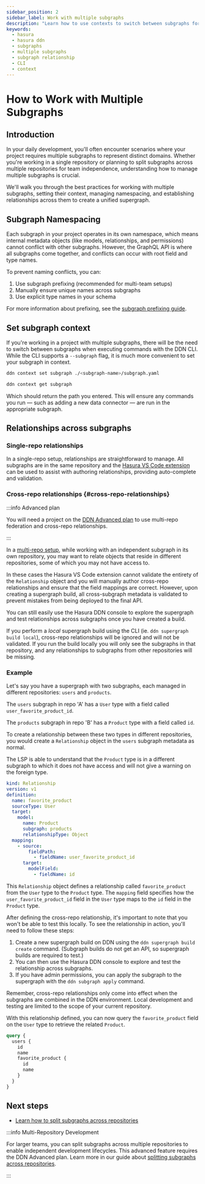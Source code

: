 ```yaml
---
sidebar_position: 2
sidebar_label: Work with multiple subgraphs
description: "Learn how to use contexts to switch between subgraphs for easy CLI management."
keywords:
  - hasura
  - hasura ddn
  - subgraphs
  - multiple subgraphs
  - subgraph relationship
  - CLI
  - context
---
```


# How to Work with Multiple Subgraphs

## Introduction

In your daily development, you'll often encounter scenarios where your project requires multiple subgraphs to represent
distinct domains. Whether you're working in a single repository or planning to split subgraphs across multiple
repositories for team independence, understanding how to manage multiple subgraphs is crucial.

We'll walk you through the best practices for working with multiple subgraphs, setting their context, managing
namespacing, and establishing relationships across them to create a unified supergraph.

## Subgraph Namespacing

Each subgraph in your project operates in its own namespace, which means internal metadata objects (like models,
relationships, and permissions) cannot conflict with other subgraphs. However, the GraphQL API is where all subgraphs
come together, and conflicts can occur with root field and type names.

To prevent naming conflicts, you can:

1. Use subgraph prefixing (recommended for multi-team setups)
2. Manually ensure unique names across subgraphs
3. Use explicit type names in your schema

For more information about prefixing, see the
[subgraph prefixing guide](/project-configuration/subgraphs/subgraph-prefixing.mdx).

## Set subgraph context

If you're working in a project with multiple subgraphs, there will be the need to switch between subgraphs when
executing commands with the DDN CLI. While the CLI supports a `--subgraph` flag, it is much more convenient to set your
subgraph in context.

```sh title="Switch between context using the path to the subgraph's configuration file:"
ddn context set subgraph ./<subgraph-name>/subgraph.yaml
```

```sh title="You can verify this by checking the current context:"
ddn context get subgraph
```

Which should return the path you entered. This will ensure any commands you run — such as adding a new data connector —
are run in the appropriate subgraph.

## Relationships across subgraphs

### Single-repo relationships

In a single-repo setup, relationships are straightforward to manage. All subgraphs are in the same repository and the
[Hasura VS Code extension](https://marketplace.visualstudio.com/items?itemName=HasuraHQ.hasura) can be used to assist
with authoring relationships, providing auto-complete and validation.

### Cross-repo relationships {#cross-repo-relationships}

:::info Advanced plan

You will need a project on the [DDN Advanced plan](https://hasura.io/pricing) to use multi-repo federation and
cross-repo relationships.

:::

In a [multi-repo setup](/project-configuration/subgraphs/working-with-multiple-repositories.mdx), while working with an
independent subgraph in its own repository, you may want to relate objects that reside in different repositories, some
of which you may not have access to.

In these cases the Hasura VS Code extension cannot validate the entirety of the `Relationship` object and you will
manually author cross-repo relationships and ensure that the field mappings are correct. However, upon creating a
supergraph build, all cross-subgraph metadata is validated to prevent mistakes from being deployed to the final API.

You can still easily use the Hasura DDN console to explore the supergraph and test relationships across subgraphs once
you have created a build.

If you perform a _local_ supergraph build using the CLI (ie. `ddn supergraph build local`), cross-repo relationships
will be ignored and will not be validated. If you run the build locally you will only see the subgraphs in that
repository, and any relationships to subgraphs from other repositories will be missing.

### Example

Let's say you have a supergraph with two subgraphs, each managed in different repositories: `users` and `products`.

The `users` subgraph in repo 'A' has a `User` type with a field called `user_favorite_product_id`.

The `products` subgraph in repo 'B' has a `Product` type with a field called `id`.

To create a relationship between these two types in different repositories, you would create a `Relationship` object in
the `users` subgraph metadata as normal.

The LSP is able to understand that the `Product` type is in a different subgraph to which it does not have access and
will not give a warning on the foreign type.

```yaml
kind: Relationship
version: v1
definition:
  name: favorite_product
  sourceType: User
  target:
    model:
      name: Product
      subgraph: products
      relationshipType: Object
  mapping:
    - source:
        fieldPath:
          - fieldName: user_favorite_product_id
      target:
        modelField:
          - fieldName: id
```

This `Relationship` object defines a relationship called `favorite_product` from the `User` type to the `Product` type.
The `mapping` field specifies how the `user_favorite_product_id` field in the `User` type maps to the `id` field in the
`Product` type.

After defining the cross-repo relationship, it's important to note that you won't be able to test this locally. To see
the relationship in action, you'll need to follow these steps:

1. Create a new supergraph build on DDN using the `ddn supergraph build create` command. (Subgraph builds do not get an
   API, so supergraph builds are required to test.)
2. You can then use the Hasura DDN console to explore and test the relationship across subgraphs.
3. If you have admin permissions, you can apply the subgraph to the supergraph with the `ddn subgraph apply` command.

Remember, cross-repo relationships only come into effect when the subgraphs are combined in the DDN environment. Local
development and testing are limited to the scope of your current repository.

With this relationship defined, you can now query the `favorite_product` field on the `User` type to retrieve the
related `Product`.

```graphql
query {
  users {
    id
    name
    favorite_product {
      id
      name
    }
  }
}
```

## Next steps

- [Learn how to split subgraphs across repositories](/project-configuration/subgraphs/working-with-multiple-repositories.mdx)

:::info Multi-Repository Development

For larger teams, you can split subgraphs across multiple repositories to enable independent development lifecycles.
This advanced feature requires the DDN Advanced plan. Learn more in our guide about
[splitting subgraphs across repositories](/project-configuration/subgraphs/working-with-multiple-repositories.mdx).

:::
